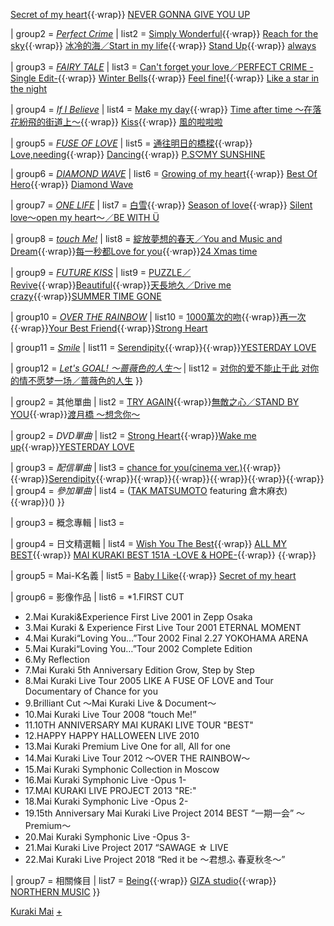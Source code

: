 {{Navbox Musical artist
| name       = 倉木麻衣
| title      = [[倉木麻衣]]
| background = solo_singer
| group1 =原創專輯<br />與   <br />收錄單曲
| list1=
{{Navbox|child
| group1 = ''[[delicious way]]''
| list1 = [[Love, Day After Tomorrow]]{{·wrap}} [[Stay by my side]]{{·wrap}} [[Secret of my heart (單曲)|Secret of my heart]]{{·wrap}} [[NEVER GONNA GIVE YOU UP]]

| group2 = ''[[Perfect Crime]]''
| list2 = [[Simply Wonderful]]{{·wrap}} [[Reach for the sky]]{{·wrap}} [[冰冷的海／Start in my life]]{{·wrap}} [[Stand Up]]{{·wrap}} [[Always (倉木麻衣單曲)|always]]

| group3 = ''[[FAIRY TALE]]''
| list3 = [[Can't forget your love／PERFECT CRIME -Single Edit-]]{{·wrap}} [[Winter Bells]]{{·wrap}} [[Feel fine!]]{{·wrap}} [[Like a star in the night]]

| group4 = ''[[If I Believe]]''
| list4 = [[Make my day (倉木麻衣單曲)|Make my day]]{{·wrap}} [[Time after time ～在落花紛飛的街道上～]]{{·wrap}} [[Kiss (倉木麻衣單曲)|Kiss]]{{·wrap}} [[風的啦啦啦]]

| group5 = ''[[FUSE OF LOVE]]''
| list5 = [[通往明日的橋樑]]{{·wrap}} [[Love,needing]]{{·wrap}} [[Dancing (單曲)|Dancing]]{{·wrap}} [[P.S♡MY SUNSHINE]]

| group6 = ''[[DIAMOND WAVE]]''
| list6 = [[Growing of my heart]]{{·wrap}} [[Best Of Hero]]{{·wrap}} [[Diamond Wave]]

| group7 = ''[[ONE LIFE]]''
| list7 = [[白雪 (倉木麻衣單曲)|白雪]]{{·wrap}} [[Season of love]]{{·wrap}} [[Silent love～open my heart～／BE WITH Ü]]

| group8 = ''[[touch Me!]]''
| list8 = [[綻放夢想的春天／You and Music and Dream]]{{·wrap}}[[每一秒都Love for you]]{{·wrap}}[[24 Xmas time]]

| group9 = ''[[FUTURE KISS]]''
| list9 = [[PUZZLE／Revive]]{{·wrap}}[[Beautiful (倉木麻衣單曲)|Beautiful]]{{·wrap}}[[天長地久／Drive me crazy]]{{·wrap}}[[SUMMER TIME GONE]]

| group10 = ''[[OVER THE RAINBOW]] ''
| list10 = [[1000萬次的吻]]{{·wrap}}[[再一次 (單曲)|再一次]]{{·wrap}}[[Your Best Friend]]{{·wrap}}[[Strong Heart]]

| group11 = ''[[Smile (倉木麻衣專輯)|Smile]] ''
| list11 = [[Serendipity]]{{·wrap}}{{link-ja|SAWAGE☆LIFE}}{{·wrap}}[[YESTERDAY LOVE]]

| group12 = ''[[Let's GOAL! ～蔷薇色的人生～]] ''
| list12 = [[对你的爱不能止于此 对你的情不愿梦一场／蔷薇色的人生]]
}}

| group2     = 其他單曲
| list2      = 
{{Navbox|child
| group1 = ''單曲''
| list1 = [[為戀而愛／Special morning day to you]]{{·wrap}}[[TRY AGAIN]]{{·wrap}}[[無敵之心／STAND BY YOU]]{{·wrap}}[[渡月橋 ～想念你～]]

| group2 = ''DVD單曲''
| list2 = [[Strong Heart]]{{·wrap}}[[Wake me up]]{{·wrap}}[[YESTERDAY LOVE]]

| group3 = ''配信單曲''
| list3 = [[FUSE OF LOVE|chance for you(cinema ver.)]]{{·wrap}}{{link-ja|因為有你 (倉木麻衣單曲)|あなたがいるから|因為有你}}{{·wrap}}[[Serendipity]]{{·wrap}}{{link-ja|SAWAGE☆LIFE}}{{·wrap}}{{link-ja|WE ARE HAPPY WOMEN}}{{·wrap}}{{link-ja|Do it!}}{{·wrap}}{{link-ja|Light Up My Life}}{{·wrap}}{{link-ja|今宵讓我做個美夢|今宵は夢を見させて}}{{·wrap}}{{link-ja|从零开始 (仓木麻衣单曲)|ZEROからハジメテ|从零开始}}
| group4 = ''參加單曲''
| list4 = {{link-ja|假黄金|イミテイション・ゴールド (TAK MATSUMOTO featuring 倉木麻衣の曲)}}([[松本孝弘|TAK MATSUMOTO]] featuring 倉木麻衣){{·wrap}}{{link-ja|どうして好きなんだろう feat. Mai.K}}({{link-ja|NERDHEAD}})
}}

| group3     = 概念專輯
| list3      = {{link-ja|想念你 ～春夏秋冬～|君 想ふ 〜春夏秋冬〜}}

| group4     = 日文精選輯
| list4      = [[Wish You The Best]]{{·wrap}} [[ALL MY BEST]]{{·wrap}} [[MAI KURAKI BEST 151A -LOVE & HOPE-]]{{·wrap}} {{link-ja|倉木麻衣×名偵探柯南 COLLABORATION BEST 21 -真相永遠在歌中!-|倉木麻衣×名探偵コナン COLLABORATION BEST 21 -真実はいつも歌にある!-}}{{·wrap}} {{link-ja|Mai Kuraki Single Collection ～Chance for you～|Mai Kuraki Single Collection 〜Chance for you〜}}

| group5     = Mai-K名義
| list5      = [[Baby I Like]]{{·wrap}} [[Secret of my heart (專輯)|Secret of my heart]]

| group6     = 影像作品
| list6      = *1.FIRST CUT
*2.Mai Kuraki&Experience First Live 2001 in Zepp Osaka
*3.Mai Kuraki & Experience First Live Tour 2001 ETERNAL MOMENT
*4.Mai Kuraki“Loving You…”Tour 2002 Final 2.27 YOKOHAMA ARENA
*5.Mai Kuraki“Loving You…”Tour 2002 Complete Edition
*6.My Reflection
*7.Mai Kuraki 5th Anniversary Edition Grow, Step by Step
*8.Mai Kuraki Live Tour 2005 LIKE A FUSE OF LOVE and Tour Documentary of Chance for you
*9.Brilliant Cut 〜Mai Kuraki Live & Document〜
*10.Mai Kuraki Live Tour 2008 “touch Me!”
*11.10TH ANNIVERSARY MAI KURAKI LIVE TOUR "BEST"
*12.HAPPY HAPPY HALLOWEEN LIVE 2010
*13.Mai Kuraki Premium Live One for all, All for one
*14.Mai Kuraki Live Tour 2012 〜OVER THE RAINBOW〜
*15.Mai Kuraki Symphonic Collection in Moscow
*16.Mai Kuraki Symphonic Live -Opus 1-
*17.MAI KURAKI LIVE PROJECT 2013 "RE:"
*18.Mai Kuraki Symphonic Live -Opus 2-
*19.15th Anniversary Mai Kuraki Live Project 2014 BEST “一期一会” 〜Premium〜
*20.Mai Kuraki Symphonic Live -Opus 3-
*21.Mai Kuraki Live Project 2017 “SAWAGE ☆ LIVE
*22.Mai Kuraki Live Project 2018 “Red it be ～君想ふ 春夏秋冬～”

| group7     = 相關條目
| list7      = [[Being (公司)|Being]]{{·wrap}} [[GIZA studio]]{{·wrap}} [[NORTHERN MUSIC]]{{nowrap end}}
}}<noinclude>
[[Category:日本歌手模板|Kuraki Mai]]
[[Category:倉木麻衣|+]]

</noinclude>